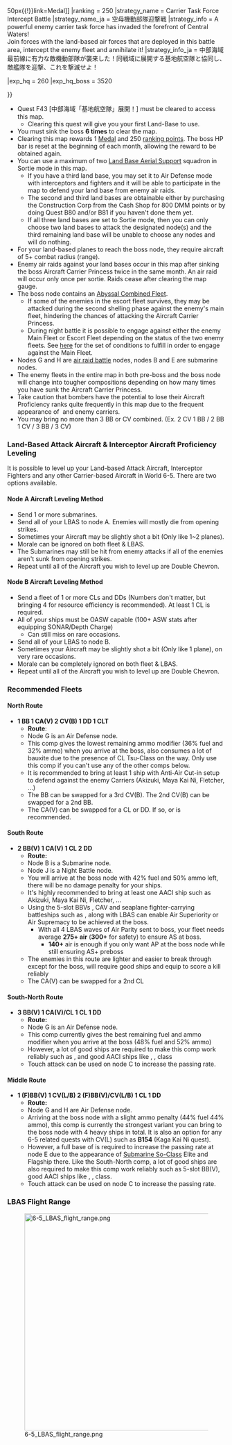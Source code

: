 {{Map/Header}}
{{Map/Info
|en = KW Atoll Sea
|jp = KW環礁沖海域
|romaji =KW-kanshō oki kaiiki

|mechanics = LoS Check@Line of Sight, Land Base Aerial Support@Land Base Aerial Support, Abyssal Combined Fleet@Abyssal Combined Fleet, Multiple Starting Points@Events/Mechanics#Node specific details 

|show_kills = true
|kills = 6

|reward_1 = [[File:Medal Reward.png{{!}}50px{{!}}link=Medal]]
|ranking = 250
|strategy_name = Carrier Task Force Intercept Battle
|strategy_name_ja = 空母機動部隊迎撃戦
|strategy_info = A powerful enemy carrier task force has invaded the  forefront of Central Waters!<br>Join forces with the land-based air forces that are deployed in this battle area, intercept the enemy fleet and annihilate it!
|strategy_info_ja = 中部海域最前線に有力な敵機動部隊が襲来した！同戦域に展開する基地航空隊と協同し、敵艦隊を迎撃、これを撃滅せよ！

|exp_hq = 260
|exp_hq_boss = 3520

}}
{{MapBranchingTable
|id = 6-5

|0 -> 1 = 
*Meet '''ANY''' of the following requirements:
**Fleet contains CV(L/B) or CLT
**Amount of BB(V) in fleet ≥ 4
**The fleet has no CL

|0 -> 2 = * Does not meet any of the requirements to start at 1

|B -> C = 
* Meet '''ANY''' of the following requirements:
** Amount of DD in fleet ≤ 1
** Amount of BB(V) in Fleet ≥ 3

|B -> F = * Does not meet any requirement to go C

|C -> D = 
*Does not meet the requirements to go to E

|C -> E = 
* Meet '''ANY''' of the following requirements:
**Amount of CLT in fleet ≥ 2
**Amount of BB(V) + CV(L/B) + CA(V) in fleet ≥ 5
**Amount of BB(V) + CV(L/B) in fleet ≥ 4
**Fleet contains no DDs

|E -> H,I =
*Go to H if fleet contains CV(L/B), CL '''and''' DD
*Otherwise, I

|G -> K/empty = * Fail the LOS Check

|G -> M = * Pass the LOS Check ('''≧ 50 F33 Cn3''')

|I -> H = *Does not meet any of the requirements to go to J

|I -> J/night = *Fleet contains CL and DD ≥ 2

|J -> L/empty = * Fail the LOS Check

|J -> M = * Pass the LOS Check ('''≧ 35 F33 Cn3''')
}}

*Quest F43 [中部海域「基地航空隊」展開！] must be cleared to access this map.
**Clearing this quest will give you your first Land-Base to use.
*You must sink the boss {{ShipLink|Aircraft Carrier Princess}} '''6 times''' to clear the map.
*Clearing this map rewards 1 [[Medal]] and 250 [[Experience_and_Rank#Monthly_Ranking|ranking points]]. The boss HP bar is reset at the beginning of each month, allowing the reward to be obtained again.
*You can use a maximum of two [[Land Base Aerial Support]] squadron in Sortie mode in this map.
**If you have a third land base, you may set it to Air Defense mode with interceptors and fighters and it will be able to participate in the map to defend your land base from enemy air raids.
**The second and third land bases are obtainable either by purchasing the Construction Corp from the Cash Shop for 800 DMM points or by doing Quest B80 and/or B81 if you haven't done them yet.
**If all three land bases are set to Sortie mode, then you can only choose two land bases to attack the designated node(s) and the third remaining land base will be unable to choose any nodes and will do nothing. 
*For your land-based planes to reach the boss node, they require aircraft of 5+ combat radius (range). 
*Enemy air raids against your land bases occur in this map after sinking the boss Aircraft Carrier Princess twice in the same month. An air raid will occur only once per sortie. Raids cease after clearing the map gauge.
*The boss node contains an [[Abyssal Combined Fleet]].
**If some of the enemies in the escort fleet survives, they may be attacked during the second shelling phase against the enemy's main fleet, hindering the chances of attacking the Aircraft Carrier Princess. 
**During night battle it is possible to engage against either the enemy Main Fleet or Escort Fleet depending on the status of the two enemy fleets. See [[Abyssal_Combined_Fleet#Night_Battle|here]] for the set of conditions to fulfill in order to engage against the Main Fleet.
*Nodes G and H are [[Events/Mechanics|air raid battle]] nodes, nodes B and E are submarine nodes.
*The enemy fleets in the entire map in both pre-boss and the boss node will change into tougher compositions depending on how many times you have sunk the Aircraft Carrier Princess. 
*Take caution that bombers have the potential to lose their Aircraft Proficiency ranks quite frequently in this map due to the frequent appearance of {{ShipLink|Light Cruiser Tsu-Class Elite}} and enemy carriers. 
*You may bring no more than 3 BB or CV combined. (Ex. 2 CV 1 BB / 2 BB 1 CV / 3 BB / 3 CV) 

===Land-Based Attack Aircraft & Interceptor Aircraft Proficiency Leveling ===
It is possible to level up your Land-based Attack Aircraft, Interceptor Fighters and any other Carrier-based Aircraft in World 6-5. There are two options available.
====Node A Aircraft Leveling Method====
*Send 1 or more submarines.
*Send all of your LBAS to node A. Enemies will mostly die from opening strikes.
*Sometimes your Aircraft may be slightly shot a bit (Only like 1~2 planes).
*Morale can be ignored on both fleet & LBAS.
*The Submarines may still be hit from enemy attacks if all of the enemies aren't sunk from opening strikes.
*Repeat until all of the Aircraft you wish to level up are Double Chevron. 
====Node B Aircraft Leveling Method====
*Send a fleet of 1 or more CLs and DDs (Numbers don't matter, but bringing 4 for resource efficiency is recommended). At least 1 CL is required. 
*All of your ships must be OASW capable (100+ ASW stats after equipping SONAR/Depth Charge)
**Can still miss on rare occasions. 
*Send all of your LBAS to node B. 
*Sometimes your Aircraft may be slightly shot a bit (Only like 1 plane), on very rare occasions.
*Morale can be completely ignored on both fleet & LBAS.
*Repeat until all of the Aircraft you wish to level up are Double Chevron. 

===Recommended Fleets===
====North Route====
*'''1 BB 1 CA(V) 2 CV(B) 1 DD 1 CLT'''
**'''Route''': {{Event/Route|A|red|C|red|D|red|G|orange|M|red}}
**Node G is an Air Defense node.
**This comp gives the lowest remaining ammo modifier (36% fuel and 32% ammo) when you arrive at the boss, also consumes a lot of bauxite due to the presence of CL Tsu-Class on the way. Only use this comp if you can't use any of the other comps below.
**It is recommended to bring at least 1 ship with Anti-Air Cut-in setup to defend against the enemy Carriers (Akizuki, Maya Kai Ni, Fletcher, ...)
**The BB can be swapped for a 3rd CV(B). The 2nd CV(B) can be swapped for a 2nd BB. 
**The CA(V) can be swapped for a CL or DD. If so, {{ShipLink|Abukuma Kai Ni}} or {{ShipLink|Yuubari Kai Ni Toku}} is recommended.

====South Route====
*'''2 BB(V) 1 CA(V) 1 CL 2 DD'''
**'''Route: ''' {{Event/Route|B|red|F|red|I|red|J|purple|M|red}}
**Node B is a Submarine node.
**Node J is a Night Battle node.
**You will arrive at the boss node with 42% fuel and 50% ammo left, there will be no damage penalty for your ships.
**It's highly recommended to bring at least one AACI ship such as Akizuki, Maya Kai Ni, Fletcher, ...
**Using the 5-slot BBVs {{ShipLink|Ise Kai Ni}}, CAV and seaplane fighter-carrying battleships such as {{ShipLink|Musashi Kai Ni}}, along with LBAS can enable Air Superiority or Air Supremacy to be achieved at the boss.
***With all 4 LBAS waves of Air Parity sent to boss, your fleet needs average '''275+ air''' ('''300+''' for safety) to ensure AS at boss.
****'''140+''' air is enough if you only want AP at the boss node while still ensuring AS+ preboss
**The enemies in this route are lighter and easier to break through except for the boss, will require good ships and equip to score a kill reliably
**The CA(V) can be swapped for a 2nd CL

====South-North Route====
*'''3 BB(V) 1 CA(V)/CL 1 CL 1 DD'''
**'''Route: ''' {{Event/Route|B|red|C|red|D|red|G|orange|M|red}}
**Node G is an Air Defense node.
**This comp currently gives the best remaining fuel and ammo modifier when you arrive at the boss (48% fuel and 52% ammo)
**However, a lot of good ships are required to make this comp work reliably such as {{ShipLink|Ise Kai Ni}}, {{ShipLink|Hyuuga Kai Ni}} and good AACI ships like {{ShipLink|Atlanta Kai}}, {{ShipLink|Fletcher Kai}}, {{ShipLink|Akizuki Kai}} class
**Touch attack can be used on node C to increase the passing rate.

====Middle Route====
*'''1 (F)BB(V) 1 CV(L/B) 2 (F)BB(V)/CV(L/B) 1 CL 1 DD'''
**'''Route: ''' {{Event/Route|A|red|C|red|E|red|H|orange|G|orange|M|red}}
**Node G and H are Air Defense node.
**Arriving at the boss node with a slight ammo penalty (44% fuel 44% ammo), this comp is currently the strongest variant you can bring to the boss node with 4 heavy ships in total. It is also an option for any 6-5 related quests with CV(L) such as '''B154''' (Kaga Kai Ni quest).
**However, a full base of {{EquipmentLink|Prototype Toukai}} is required to increase the passing rate at node E due to the appearance of [[Submarine So-Class]] Elite and Flagship there. Like the South-North comp, a lot of good ships are also required to make this comp work reliably such as 5-slot BB(V), good AACI ships like {{ShipLink|Atlanta Kai}}, {{ShipLink|Fletcher Kai}}, {{ShipLink|Akizuki Kai}} class.
**Touch attack can be used on node C to increase the passing rate.

===LBAS Flight Range===
[[File:6-5 LBAS flight range.png|500px|center]]

{{Map/Footer}}